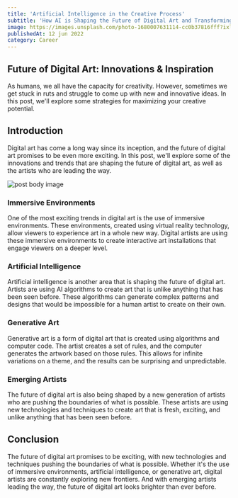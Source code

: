 ```yaml
---
title: 'Artificial Intelligence in the Creative Process'
subtitle: 'How AI is Shaping the Future of Digital Art and Transforming the Way We Create'
image: https://images.unsplash.com/photo-1680007631114-cc0b37816fff?ixlib=rb-4.0.3&ixid=MnwxMjA3fDB8MHxwaG90by1wYWdlfHx8fGVufDB8fHx8&auto=format&fit=crop&w=2070&q=80
publishedAt: 12 jun 2022
category: Career
---
```


## Future of Digital Art: Innovations & Inspiration

As humans, we all have the capacity for creativity. However, sometimes we get stuck in ruts and struggle to come up with new and innovative ideas. In this post, we'll explore some strategies for maximizing your creative potential.

## Introduction

Digital art has come a long way since its inception, and the future of digital art promises to be even more exciting. In this post, we'll explore some of the innovations and trends that are shaping the future of digital art, as well as the artists who are leading the way.

<Image
  alt="post body image"
  caption="Image from unsplash"
  src="https://images.unsplash.com/photo-1680055199554-a39e82ebc6a5?ixlib=rb-4.0.3&ixid=MnwxMjA3fDB8MHxwaG90by1wYWdlfHx8fGVufDB8fHx8&auto=format&fit=crop&w=2128&q=80"
/>

### Immersive Environments

One of the most exciting trends in digital art is the use of immersive environments. These environments, created using virtual reality technology, allow viewers to experience art in a whole new way. Digital artists are using these immersive environments to create interactive art installations that engage viewers on a deeper level.

### Artificial Intelligence

Artificial intelligence is another area that is shaping the future of digital art. Artists are using AI algorithms to create art that is unlike anything that has been seen before. These algorithms can generate complex patterns and designs that would be impossible for a human artist to create on their own.

### Generative Art

Generative art is a form of digital art that is created using algorithms and computer code. The artist creates a set of rules, and the computer generates the artwork based on those rules. This allows for infinite variations on a theme, and the results can be surprising and unpredictable.

### Emerging Artists

The future of digital art is also being shaped by a new generation of artists who are pushing the boundaries of what is possible. These artists are using new technologies and techniques to create art that is fresh, exciting, and unlike anything that has been seen before.

## Conclusion

The future of digital art promises to be exciting, with new technologies and techniques pushing the boundaries of what is possible. Whether it's the use of immersive environments, artificial intelligence, or generative art, digital artists are constantly exploring new frontiers. And with emerging artists leading the way, the future of digital art looks brighter than ever before.
